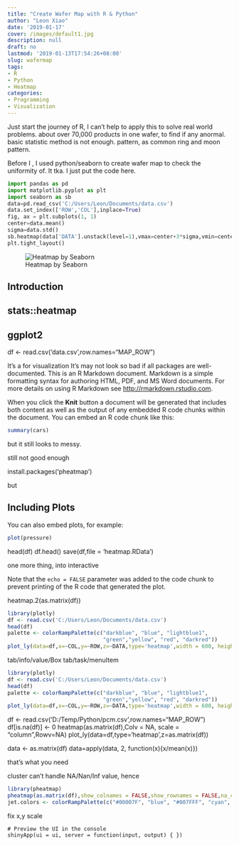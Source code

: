 ```yaml
---
title: "Create Wafer Map with R & Python"
author: "Leon Xiao"
date: '2019-01-17'
cover: /images/default1.jpg
description: null
draft: no
lastmod: '2019-01-13T17:54:26+08:00'
slug: wafermap
tags:
- R
- Python
- Heatmap
categories:
- Programming
- Visualization
---
```






Just start the journey of R, I can't help to apply this to solve real world problems.
about over 70,000 products in one wafer, to find if any anormal.
basic statistic method is not enough.
pattern, as common ring and moon pattern.

Before I , I used python/seaborn to create wafer map to check the uniformity of. It tka. I just put the code here.



```python
import pandas as pd
import matplotlib.pyplot as plt
import seaborn as sb
data=pd.read_csv('C:/Users/Leon/Documents/data.csv')
data.set_index(['ROW','COL'],inplace=True)
fig, ax = plt.subplots(1, 1)
center=data.mean()
sigma=data.std()
sb.heatmap(data['DATA'].unstack(level=1),vmax=center+3*sigma,vmin=center-3*sigma,cmap="jet",robust=True,ax=ax)
plt.tight_layout()
```

![Heatmap by Seaborn](/posts/wafer-map_files/Figure_1-2.png)


## Introduction


## stats::heatmap



## ggplot2


df <- read.csv('data.csv',row.names="MAP_ROW")

It's a for visualization
It's may not look so bad if all packages are well-documented.
This is an R Markdown document. Markdown is a simple formatting syntax for authoring HTML, PDF, and MS Word documents. For more details on using R Markdown see <http://rmarkdown.rstudio.com>.

When you click the **Knit** button a document will be generated that includes both content as well as the output of any embedded R code chunks within the document. You can embed an R code chunk like this:

```r
summary(cars)
```


but it still looks to messy.

still not good enough

install.packages('pheatmap')

but 

## Including Plots

You can also embed plots, for example:

```r
plot(pressure)
```

head(df) df.head()
save(df,file = 'heatmap.RData')

one more thing, into interactive 

Note that the `echo = FALSE` parameter was added to the code chunk to prevent printing of the R code that generated the plot.


heatmap.2(as.matrix(df))


```r
library(plotly)
df <- read.csv('C:/Users/Leon/Documents/data.csv')
head(df)
palette <- colorRampPalette(c("darkblue", "blue", "lightblue1",
                              "green","yellow", "red", "darkred"))
plot_ly(data=df,x=~COL,y=~ROW,z=~DATA,type='heatmap',width = 600, height = 500,colorscale='Jet')
```


tab/info/value/Box
tab/task/menuItem
```r
library(plotly)
df <- read.csv('C:/Users/Leon/Documents/data.csv')
head(df)
palette <- colorRampPalette(c("darkblue", "blue", "lightblue1",
                              "green","yellow", "red", "darkred"))
plot_ly(data=df,x=~COL,y=~ROW,z=~DATA,type='heatmap',width = 600, height = 500,colors = palette(50))
```
df <- read.csv('D:/Temp/Python/pcm.csv',row.names="MAP_ROW")
df[is.na(df)] <- 0
heatmap(as.matrix(df),Colv = NA, scale = "column",Rowv=NA)
plot_ly(data=df,type='heatmap',z=as.matrix(df))


data <- as.matrix(df)
data=apply(data, 2, function(x){x/mean(x)})

that's what you need

cluster can't handle NA/Nan/Inf value, hence 

```r
library(pheatmap)
pheatmap(as.matrix(df),show_colnames = FALSE,show_rownames = FALSE,na_col = 'white',cluster_rows = FALSE,cluster_cols = FALSE)
jet.colors <- colorRampPalette(c("#00007F", "blue", "#007FFF", "cyan", "#7FFF7F", "yellow", "#FF7F00", "red", "#7F0000"))

```


fix x,y scale



```
# Preview the UI in the console
shinyApp(ui = ui, server = function(input, output) { })
```
